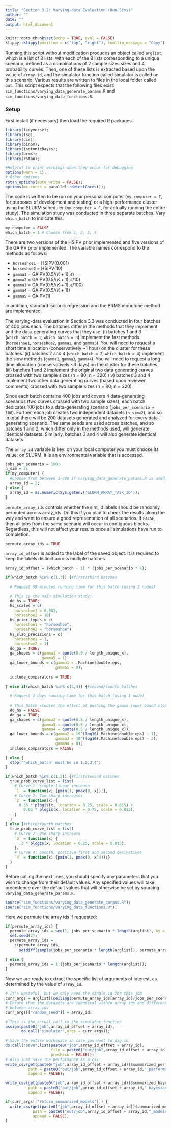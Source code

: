 ```yaml
---
title: "Section 3.2: Varying-data Evaluation (Run Sims)"
author: ""
date: ""
output: html_document
---
```


```r
knitr::opts_chunk$set(echo = TRUE, eval = FALSE)
klippy::klippy(position = c("top", "right"), tooltip_message = "Copy")
```

Running this script without modification produces an object called `arglist`,
which is a list of 8 lists, with each of the 8 lists corresponding to a unique
scenario, defined as a combinations of 2 sample sizes sizes and 4 probability
curves. Then, one of these lists is extracted based upon the value of
`array_id`, and the simulator function called simulator is called on this
scenario. Various results are written to files in the local folder called `out`.
This script expects that the following files exist:
`sim_functions/varying_data_generate_params.R` and
`sim_functions/varying_data_functions.R`.

### Setup

First install (if necessary) then load the required R packages.

```r
library(tidyverse);
library(Iso);
library(cir);
library(binom);
library(isotonicBayes);
library(brms);
library(rstan);
```


```r
#Helpful to print warnings when they occur for debugging
options(warn = 1);
# Other options
rstan_options(auto_write = FALSE);
options(mc.cores = parallel::detectCores());
```

The code is written to be run on your personal computer (`my_computer = T`, 
for purposes of development and testing) or a high-performance cluster using 
the SLURM scheduler (`my_computer = F`, for actually running the entire study). 
The simulation study was conducted in three separate batches. Vary `which_batch`
to indicate this.

```r
my_computer = FALSE  
which_batch = 1 # Choose from 1, 2, 3, 4
```

There are two versions of the HSIPV prior implemented and five versions of the GAIPV
prior implemented. The variable names correspond to the methods as follows:

  - `horseshoe1` = HSIPV$(0.001)$
  - `horseshoe2` = HSIPV$(10)$
  - `gamma1` = GAIPV$(0.5/(K+1), \epsilon)$
  - `gamma2` = GAIPV$(0.5/(K+1), \epsilon/10)$
  - `gamma3` = GAIPV$(0.5/(K+1), \epsilon/100)$
  - `gamma4` = GAIPV$(0.5/(K+1))$
  - `gamma5` = GAIPV$(1)$

In addition, standard isotonic regression and the BRMS monotone method are
implemented.

The varying-data evaluation in Section 3.3 was conducted in four batches of 400
jobs each. The batches differ in the methods that they implement and the
data-generating curves that they use: (i) batches 1 and 3 (`which_batch = 1`;
`which_batch = 3`) implement the fast methods (`horseshoe1`, `horseshoe2`,
`gamma1`, and `gamma5`). You will need to request a short time allocation
(conservatively ~1 hour) on the cluster for these batches. (ii) batches 2 and 4
(`which_batch = 2`; `which_batch = 4`) implement the slow methods (`gamma2`,
`gamma3`, `gamma4`). You will need to request a long time allocation
(conservatively ~3 days) on the cluster for these batches. (iii) batches 1 and 2
implement the original two data generating curves crossed with two sample sizes
(n = 80; n = 320) (iv) batches 3 and 4 implement two other data generating
curves (based upon reviewer comments) crossed with two sample sizes (n = 80; n =
320)

Since each batch contains 400 jobs and covers 4 data-generating scenarios (two
curves crossed with two sample sizes), each batch dedicates 100 jobs to a
data-generating scenario (`jobs_per_scenario = 100`). Further, each job creates
two independent datasets (`n_sim=2`), and so in total there will be 200 datasets
generated and analyzed for every data-generating scenario. The same seeds are
used across batches, and so batches 1 and 2, which differ only in the methods
used, will generate identical datasets. Similarly, batches 3 and 4 will also
generate identical datasets.

The `array_id` variable is key: on your local computer you must choose its value;
on SLURM, it is an environmental variable that is accessed. 

```r
jobs_per_scenario = 100;
n_sim = 2;
if(my_computer) {
  #Choose from between 1-400 if varying_data_generate_params.R is used as-is
  array_id = 2;
} else {
  array_id = as.numeric(Sys.getenv('SLURM_ARRAY_TASK_ID'));
}
```

`permute_array_ids` controls whether the sim_id labels should be randomly
permuted across array_ids. Do this if you plan to check the results along the
way and want to ensure a good representation of all scenarios. If `FALSE`, then
all jobs from the same scenario will occur in contiguous blocks. Regardless,
this will not affect your results once all simulations have run to completion.

```r
permute_array_ids = TRUE
```

`array_id_offset` is added to the label of the saved object. It is required to
keep the labels distinct across multiple batches.

```r
array_id_offset = (which_batch - 1) * (jobs_per_scenario * 4);

if(which_batch %in% c(1,3)) {#first/third batches
  
  # Request 59 minutes running time for this batch (using 2 nodes)

  # This is the main simulation study;
  do_hs = TRUE;
  hs_scales = c(
    horseshoe1 = 0.001,
    horseshoe2 = 10)
  hs_prior_types = c(
    horseshoe1 = "horseshoe",
    horseshoe2 = "horseshoe")
  hs_slab_precisions = c(
    horseshoe1 = 1,
    horseshoe2 = 1)
  do_ga = TRUE;
  ga_shapes = c(gamma1 = quote(0.5 / length_unique_x),
                gamma5 = 1)
  ga_lower_bounds = c(gamma1 = .Machine$double.eps,
                      gamma5 = 0);
  
  include_comparators = TRUE;
  
} else if(which_batch %in% c(2,4)) {#second/fourth batches
  
  # Request 2 days running time for this batch (using 1 node)
  
  # This batch studies the effect of pushing the gamma lower bound closer to zero
  do_hs = FALSE
  do_ga = TRUE;
  ga_shapes = c(gamma2 = quote(0.5 / length_unique_x),
                gamma3 = quote(0.5 / length_unique_x),
                gamma4 = quote(0.5 / length_unique_x))
  ga_lower_bounds = c(gamma2 = 10^(log10(.Machine$double.eps) - 1), 
                      gamma3 = 10^(log10(.Machine$double.eps) - 2), 
                      gamma4 = 0);
  include_comparators = FALSE;
  
} else {
  stop("'which_batch' must be in 1,2,3,4")
}

if(which_batch %in% c(1,2)) {#first/second batches
  true_prob_curve_list = list(
    # Curve 1: simple linear increase
    `1` = function(x) {pmin(1, pmax(0, x));},
    # Curve 2: Two sharp increases
    `2` = function(x) {
      0.35 * plogis(x, location = 0.25, scale = 0.015) +
        0.65 * plogis(x, location = 0.75, scale = 0.015);
    }
  )
} else {#third/fourth batches
  true_prob_curve_list = list(
    # Curve 3: One sharp increase
    `3` = function(x) {
      .3 * plogis(x, location = 0.25, scale = 0.015);
    },
    # Curve 4: Smooth, positive first and second derivatives
    `4` = function(x) {pmin(1, pmax(0, x^4));}
  )
} 
```

Before calling the next lines, you should specify any parameters that 
you wish to change from their default values. Any specified values will
take precedence over the default values that will otherwise be set by
sourcing `varying_data_generate_params.R`.

```r
source("sim_functions/varying_data_generate_params.R");
source("sim_functions/varying_data_functions.R");
```

Here we permute the array ids if requested:
```r
if(permute_array_ids) {
  permute_array_ids = seq(1, jobs_per_scenario * length(arglist), by = jobs_per_scenario)
  set.seed(2);
  permute_array_ids = 
    c(permute_array_ids, 
      setdiff(sample(jobs_per_scenario * length(arglist)), permute_array_ids));
  
} else {
  permute_array_ids = 1:(jobs_per_scenario * length(arglist));
}
```

Now we are ready to extract the specific list of arguments of interest, as 
determined by the value of `array_id`. 

```r
# It's wasteful, but we only need the single id for this job
curr_args = arglist[[ceiling(permute_array_ids[array_id]/jobs_per_scenario)]];
# Ensure that the datasets are identical within array_ids and different 
# between array_ids
curr_args[["random_seed"]] = array_id;

# This is the actual call to the simulator function
assign(paste0("job",array_id_offset + array_id),
       do.call("simulator",args = curr_args));

# Save the entire workspace in case you want to dig in
do.call("save",list(paste0("job",array_id_offset + array_id),
                    file = paste0("out/job",array_id_offset + array_id,".RData"),
                    precheck = FALSE));
# Also just save the performance as a csv 
write_csv(get(paste0("job",array_id_offset + array_id))$summarized_performance,
          path = paste0("out/job",array_id_offset + array_id,"_performance.csv"),
          append = FALSE);

write_csv(get(paste0("job",array_id_offset + array_id))$summarized_bayesian_performance,
          path = paste0("out/job",array_id_offset + array_id,"_bayesian_performance.csv"),
          append = FALSE);

if(curr_args[["return_summarized_models"]]) {
  write_csv(get(paste0("job",array_id_offset + array_id))$summarized_models,
            path = paste0("out/job",array_id_offset + array_id,"_models.csv"),
            append = FALSE);
}

```
